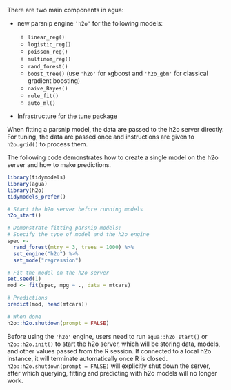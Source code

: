 There are two main components in agua: 

* new parsnip engine `'h2o'` for the following models: 

  * `linear_reg()`
  * `logistic_reg()`
  * `poisson_reg()`
  * `multinom_reg()`
  * `rand_forest()`
  * `boost_tree()` (use `'h2o'` for xgboost and `'h2o_gbm'` for classical gradient boosting)
  * `naive_Bayes()`
  * `rule_fit()` 
  * `auto_ml()`

* Infrastructure for the tune package

When fitting a parsnip model, the data are passed to the h2o server directly. For tuning, the data are passed once and instructions are given to `h2o.grid()` to process them. 

The following code demonstrates how to create a single model on the h2o server and how to make predictions. 

```r
library(tidymodels)
library(agua)
library(h2o)
tidymodels_prefer()

# Start the h2o server before running models
h2o_start()

# Demonstrate fitting parsnip models: 
# Specify the type of model and the h2o engine 
spec <-
  rand_forest(mtry = 3, trees = 1000) %>%
  set_engine("h2o") %>%
  set_mode("regression")

# Fit the model on the h2o server
set.seed(1)
mod <- fit(spec, mpg ~ ., data = mtcars)

# Predictions
predict(mod, head(mtcars))

# When done
h2o::h2o.shutdown(prompt = FALSE)
```

Before using the `'h2o'` engine, users need to run `agua::h2o_start()` or `h2o::h2o.init()` to start the h2o server, which will be storing data, models, and other values passed from the R session. If connected to a local h2o instance, it will terminate automatically once R is closed.  `h2o::h2o.shutdown(prompt = FALSE)` will explicitly shut down the server, after which querying, fitting and predicting with h2o models will no longer work. 
